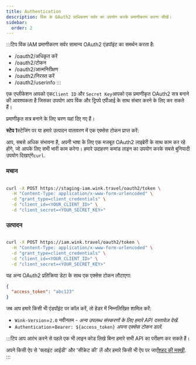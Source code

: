 ```yaml
---
title: Authentication
description: विंक के OAuth2 प्राधिकरण सर्वर का उपयोग करके प्रमाणीकरण करना सीखें।
sidebar:
  order: 2
---
```

:::टिप
विंक IAM प्रमाणीकरण सर्वर सामान्य OAuth2 एंडपॉइंट का समर्थन करता है:

* /oauth2/अधिकृत करें
* /oauth2/टोकन
* /oauth2/आत्मनिरीक्षण
* /oauth2/निरस्त करें
* /oauth2/userinfo
  :::

एक एप्लीकेशन आपको एक`Client ID` और `Secret Key`आपको एक प्रमाणीकृत OAuth2 सत्र बनाने की आवश्यकता है जिसका उपयोग आप विंक और ट्रिपपे एपीआई के साथ संचार करने के लिए कर सकते हैं।

प्रमाणीकृत सत्र बनाने के लिए चरण यहां दिए गए हैं।

**स्टेप 1**स्टेजिंग पर या हमारे उत्पादन वातावरण में एक एक्सेस टोकन प्राप्त करें:

आप, सबसे अधिक संभावना है, अपनी भाषा के लिए एक मजबूत OAuth2 लाइब्रेरी के साथ काम कर रहे होंगे, जो आपके लिए सभी भारी काम करेगा। हमारे उदाहरण कमांड लाइन का उपयोग करके सबसे बुनियादी उपयोग दिखाएंगे`curl`.

### मचान

```bash

curl -X POST https://staging-iam.wink.travel/oauth2/token \
  -H "Content-Type: application/x-www-form-urlencoded" \
  -d "grant_type=client_credentials" \
  -d "client_id=<YOUR_CLIENT_ID>" \
  -d "client_secret=<YOUR_SECRET_KEY>"

```

### उत्पादन

```bash

curl -X POST https://iam.wink.travel/oauth2/token \
  -H "Content-Type: application/x-www-form-urlencoded" \
  -d "grant_type=client_credentials" \
  -d "client_id=<YOUR_CLIENT_ID>" \
  -d "client_secret=<YOUR_SECRET_KEY>"

```

यह अन्य OAuth2 प्रतिक्रिया डेटा के साथ एक एक्सेस टोकन लौटाएगा:

```json
{
  "access_token": "abc123"
}
```

जब आप हमारे किसी भी एंडपॉइंट पर कॉल करें, तो हेडर में निम्नलिखित शामिल करें:

* `Wink-Version`=`2.0` नवीनतम - *अन्य उपलब्ध संस्करणों के लिए हमारे API दस्तावेज़ देखें.*
* `Authentication`=`Bearer: ${access_token}` *अपना एक्सेस टोकन डालें.*

:::टिप
आप आरंभ करने से पहले एक भी लाइन कोड लिखे बिना हमारे सभी API का परीक्षण कर सकते हैं।

अपने किसी ऐप से 'क्लाइंट आईडी' और 'सीक्रेट की' लें और हमारे किसी भी ऐप पर जाएँ[शहद की मक्खी](/developers/apis). :::

